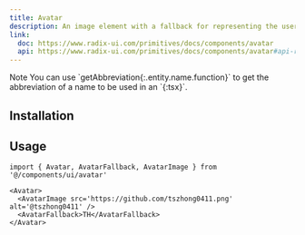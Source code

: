 ```yaml
---
title: Avatar
description: An image element with a fallback for representing the user.
link:
  doc: https://www.radix-ui.com/primitives/docs/components/avatar
  api: https://www.radix-ui.com/primitives/docs/components/avatar#api-reference
---
```


<ComponentPreview name='avatar/avatar' />

<Alert>
  <AlertTitle>Note</AlertTitle>
  <AlertDescription>
    You can use `getAbbreviation{:.entity.name.function}` to get the abbreviation of a name to be used in an `<AvatarFallback />{:tsx}`.
  </AlertDescription>
</Alert>

## Installation

<Installation name='avatar' type='ui' />

## Usage

```tsx
import { Avatar, AvatarFallback, AvatarImage } from '@/components/ui/avatar'
```

```tsx
<Avatar>
  <AvatarImage src='https://github.com/tszhong0411.png' alt='@tszhong0411' />
  <AvatarFallback>TH</AvatarFallback>
</Avatar>
```
